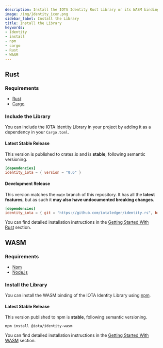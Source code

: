 ```yaml
---
description: Install the IOTA Identity Rust Library or its WASM binding in a few simple steps
image: /img/Identity_icon.png
sidebar_label: Install the Library
title: Install the Library
keywords:
- Identity
- install
- npm
- cargo
- Rust
- WASM
---
```


## Rust

### Requirements

* [Rust](https://www.rust-lang.org/tools/install)
* [Cargo](https://doc.rust-lang.org/cargo/getting-started/installation.html)

### Include the Library

You can include the IOTA Identity Library in your project by adding it as a dependency in your `Cargo.toml`.

#### Latest Stable Release

This version is published to crates.io and is **stable**, following semantic versioning.

```toml
[dependencies]
identity_iota = { version = "0.6" }
```

#### Development Release

This version matches the `main` branch of this repository. It has all the **latest features**, but as such it **may also have undocumented breaking changes**.

```toml
[dependencies]
identity_iota = { git = "https://github.com/iotaledger/identity.rs", branch = "main"}
```
You can find detailed installation instructions in the [Getting Started With Rust](../libraries/rust/getting_started) section.

## WASM

### Requirements

* [Npm](https://docs.npmjs.com/downloading-and-installing-node-js-and-npm)
* [Node.js](https://docs.npmjs.com/downloading-and-installing-node-js-and-npm)


### Install the Library

You can install the WASM binding of the IOTA Identity Library using [npm](https://www.npmjs.com/).


#### Latest Stable Release

This version published to npm is **stable**, following semantic versioning.

```bash
npm install @iota/identity-wasm
```

You can find detailed installation instructions in the [Getting Started With WASM](../libraries/wasm/getting_started) section.
